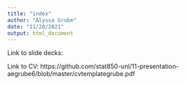 ```yaml
---
title: "index"
author: "Alyssa Grube"
date: "11/28/2021"
output: html_document
---
```

Link to slide decks: 

Link to CV: https://github.com/stat850-unl/11-presentation-aegrube6/blob/master/cvtemplategrube.pdf
